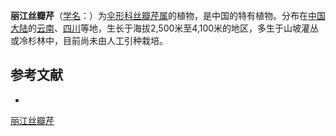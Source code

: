 {{NoteTA|G1=LS}}
{{Speciesbox
| name = 丽江丝瓣芹
| status = 
| status_system = 
| image =
| genus = Acronema
| species = schneideri
| authority = Wolff in Fedde
}}

'''丽江丝瓣芹'''（[[学名|学名]]：{{lang|la|''Acronema schneideri''}}）为[[伞形科|伞形科]][[丝瓣芹属|丝瓣芹属]]的植物，是中国的特有植物。分布在[[中国大陆|中国大陆]]的[[云南|云南]]、[[四川|四川]]等地，生长于海拔2,500米至4,100米的地区，多生于山坡灌丛或冷杉林中，目前尚未由人工引种栽培。

== 参考文献 ==
<div class="references-small">
* {{cite web| url =http://www.bioinfo.cn/db05/KmzwSpecies.php?action=view&id=22671| title =丽江丝瓣芹| work =《中国高等植物数据库全库》| publisher =中国科学院微生物研究所| author =昆明植物研究所| accessdate =2009-02-25| deadurl =yes| archiveurl =https://web.archive.org/web/20160305071600/http://www.bioinfo.cn/db05/KmzwSpecies.php?action=view&id=22671| archivedate =2016-03-05}}
</div>
{{Taxonbar|from=Q10877509}}

[[Category:丝瓣芹属|丽江丝瓣芹]]


{{Apiales-stub}}
